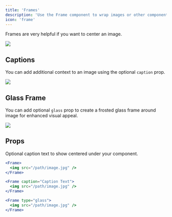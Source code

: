```yaml
---
title: 'Frames'
description: 'Use the Frame component to wrap images or other components in a container.'
icon: 'frame'
---
```


Frames are very helpful if you want to center an image.

<Frame>
  <img src="https://mintlify-assets.b-cdn.net/yellowstone.jpeg" />
</Frame>

## Captions

You can add additional context to an image using the optional `caption` prop.

<Frame caption="Yosemite National Park is visited by over 3.5 million people every year">
  <img src="https://mintlify-assets.b-cdn.net/yosemite.jpg" />
</Frame>

## Glass Frame

You can add optional `glass` prop to create a frosted glass frame around image for enhanced visual appeal.

<Frame type="glass">
  <img src="https://mintlify-assets.b-cdn.net/yosemite.jpg" />
</Frame>

## Props

<ResponseField name="caption" type="string">
  Optional caption text to show centered under your component.
</ResponseField>

<RequestExample>

```jsx Frame
<Frame>
  <img src="/path/image.jpg" />
</Frame>
```

```jsx Frame with Captions
<Frame caption="Caption Text">
  <img src="/path/image.jpg" />
</Frame>
```

```jsx Glass Frame
<Frame type="glass">
  <img src="/path/image.jpg" />
</Frame>
```

</RequestExample>
